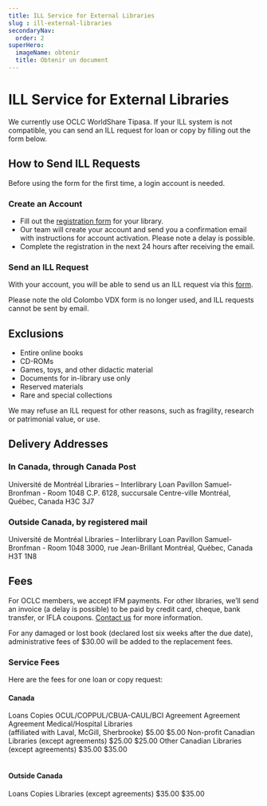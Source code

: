 ```yaml
---
title: ILL Service for External Libraries
slug : ill-external-libraries
secondaryNav:
  order: 2
superHero:
  imageName: obtenir
  title: Obtenir un document
---
```



# ILL Service for External Libraries

We currently use OCLC WorldShare Tipasa. If your ILL system is not compatible, you can send an ILL request for loan or copy by filling out the form below.

## How to Send ILL Requests

Before using the form for the first time, a login account is needed.

### Create an Account

* Fill out the [registration form](https://pbuq.libwizard.com/f/Registration_ILL_services) for your library.
* Our team will create your account and send you a confirmation email with instructions for account activation. Please note a delay is possible.
* Complete the registration in the next 24 hours after receiving the email.

### Send an ILL Request

With your account, you will be able to send us an ILL request via this [form](https://42113.account.worldcat.org/account/route/lending/workform).

Please note the old Colombo VDX form is no longer used, and ILL requests cannot be sent by email.

## Exclusions

* Entire online books
* CD-ROMs
* Games, toys, and other didactic material
* Documents for in-library use only
* Reserved materials
* Rare and special collections

We may refuse an ILL request for other reasons, such as fragility, research or patrimonial value, or use.

## Delivery Addresses

### In Canada, through Canada Post

Université de Montréal Libraries – Interlibrary Loan
Pavillon Samuel-Bronfman - Room 1048
C.P. 6128, succursale Centre-ville
Montréal, Québec, Canada
H3C 3J7

### Outside Canada, by registered mail
Université de Montréal Libraries – Interlibrary Loan
Pavillon Samuel-Bronfman - Room 1048
3000, rue Jean-Brillant
Montréal, Québec, Canada
H3T 1N8

## Fees

For OCLC members, we accept IFM payments. For other libraries, we’ll send an invoice (a delay is possible) to be paid by credit card, cheque, bank transfer, or IFLA coupons. [Contact us](mailto:peb@bib.umontreal.ca) for more information.

For any damaged or lost book (declared lost six weeks after the due date), administrative fees of $30.00 will be added to the replacement fees.

### Service Fees

Here are the fees for one loan or copy request:

#### Canada

<TableContainer component={Paper}>
      <Table sx={{ minWidth: 650 }} aria-label="interlibrary fees table">
        <TableHead>
          <TableRow>
            <TableCell></TableCell>
            <TableCell align="right">Loans</TableCell>
            <TableCell align="right">Copies</TableCell>
          </TableRow>
        </TableHead>
        <TableBody>
          <TableRow>
            <TableCell>OCUL/COPPUL/CBUA-CAUL/BCI Agreement</TableCell>
            <TableCell align="right">Agreement</TableCell>
            <TableCell align="right">Agreement</TableCell>
          </TableRow>
          <TableRow>
            <TableCell>
              Medical/Hospital Libraries<br />
              (affiliated with Laval, McGill, Sherbrooke)
            </TableCell>
            <TableCell align="right">$5.00</TableCell>
            <TableCell align="right">$5.00</TableCell>
          </TableRow>
          <TableRow>
            <TableCell>Non-profit Canadian Libraries (except agreements)</TableCell>
            <TableCell align="right">$25.00</TableCell>
            <TableCell align="right">$25.00</TableCell>
          </TableRow>
          <TableRow>
            <TableCell>Other Canadian Libraries (except agreements)</TableCell>
            <TableCell align="right">$35.00</TableCell>
            <TableCell align="right">$35.00</TableCell>
          </TableRow>
        </TableBody>
      </Table>
    </TableContainer>

#### Outside Canada

 <TableContainer component={Paper}>
      <Table sx={{ minWidth: 650 }} aria-label="additional fees table">
        <TableHead>
          <TableRow>
            <TableCell></TableCell>
            <TableCell align="right">Loans</TableCell>
            <TableCell align="right">Copies</TableCell>
          </TableRow>
        </TableHead>
        <TableBody>
          <TableRow>
            <TableCell>Libraries (except agreements)</TableCell>
            <TableCell align="right">$35.00</TableCell>
            <TableCell align="right">$35.00</TableCell>
          </TableRow>
        </TableBody>
      </Table>
    </TableContainer>